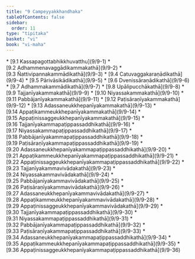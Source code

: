```yaml
---
title: "9 Campeyyakkhandhaka"
tableOfContents: false
sidebar:
  order: 11
type: "tipitaka"
basket: "vi"
book: "vi-maha"
---
```



<DynamicBreadcrumb />



<TableOfContents book="vi-maha" section="9">
* [9.1 Kassapagottabhikkhuvatthu](9/9-1)
* [9.2 Adhammenavaggādikammakathā](9/9-2)
* [9.3 Ñattivipannakammādikathā](9/9-3)
* [9.4 Catuvaggakaraṇādikathā](9/9-4)
* [9.5 Pārivāsikādikathā](9/9-5)
* [9.6 Dvenissāraṇādikathā](9/9-6)
* [9.7 Adhammakammādikathā](9/9-7)
* [9.8 Upālipucchākathā](9/9-8)
* [9.9 Tajjanīyakammakathā](9/9-9)
* [9.10 Niyassakammakathā](9/9-10)
* [9.11 Pabbājanīyakammakathā](9/9-11)
* [9.12 Paṭisāraṇīyakammakathā](9/9-12)
* [9.13 Adassaneukkhepanīyakammakathā](9/9-13)
* [9.14 Appaṭikammeukkhepanīyakammakathā](9/9-14)
* [9.15 Appaṭinissaggeukkhepanīyakammakathā](9/9-15)
* [9.16 Tajjanīyakammapaṭippassaddhikathā](9/9-16)
* [9.17 Niyassakammapaṭippassaddhikathā](9/9-17)
* [9.18 Pabbājanīyakammapaṭippassaddhikathā](9/9-18)
* [9.19 Paṭisāraṇīyakammapaṭippassaddhikathā](9/9-19)
* [9.20 Adassaneukkhepanīyakammapaṭippassaddhikathā](9/9-20)
* [9.21 Appaṭikammeukkhepanīyakammapaṭippassaddhikathā](9/9-21)
* [9.22 Appaṭinissaggeukkhepanīyakammapaṭippassaddhikathā](9/9-22)
* [9.23 Tajjanīyakammavivādakathā](9/9-23)
* [9.24 Niyassakammavivādakathā](9/9-24)
* [9.25 Pabbājanīyakammavivādakathā](9/9-25)
* [9.26 Paṭisāraṇīyakammavivādakathā](9/9-26)
* [9.27 Adassaneukkhepanīyakammavivādakathā](9/9-27)
* [9.28 Appaṭikammeukkhepanīyakammavivādakathā](9/9-28)
* [9.29 Appaṭinissaggeukkhepanīyakammavivādakathā](9/9-29)
* [9.30 Tajjanīyakammapaṭippassaddhikathā](9/9-30)
* [9.31 Niyassakammapaṭippassaddhikathā](9/9-31)
* [9.32 Pabbājanīyakammapaṭippassaddhikathā](9/9-32)
* [9.33 Paṭisāraṇīyakammapaṭippassaddhikathā](9/9-33)
* [9.34 Adassaneukkhepanīyakammapaṭippassaddhikathā](9/9-34)
* [9.35 Appaṭikammeukkhepanīyakammapaṭippassaddhikathā](9/9-35)
* [9.36 Appaṭinissaggeukkhepanīyakammapaṭippassaddhikathā](9/9-36)
</TableOfContents>